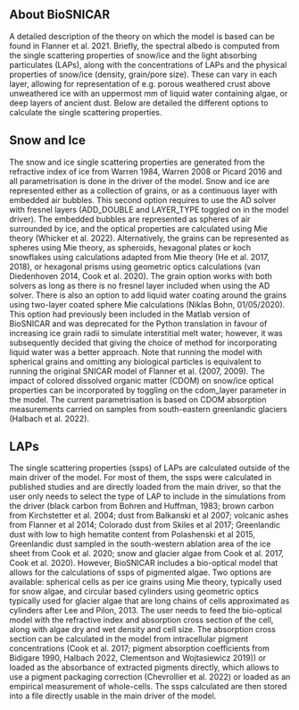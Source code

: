 ## About BioSNICAR

A detailed description of the theory on which the model is based can be found in Flanner et al. 2021. 
Briefly, the spectral albedo is computed from the single scattering  properties of snow/ice and the light absorbing particulates (LAPs), along with the concentrations of LAPs and the physical properties of snow/ice (density, grain/pore size). These can vary in each layer, allowing for representation of e.g. porous weathered crust above unweathered ice with an uppermost mm of liquid water containing algae, or deep layers of ancient dust. Below are detailed the different options to calculate the single scattering properties.

## Snow and Ice

The snow and ice single scattering properties are generated from the refractive index of ice from Warren 1984, Warren 2008 or Picard 2016 and all parametrisation is done in the driver of the model. Snow and ice are represented either as a collection of grains, or as a continuous layer with embedded air bubbles. This second option requires to use the AD solver with fresnel layers (ADD_DOUBLE and LAYER_TYPE toggled on in the model driver). The embedded bubbles are represented as spheres of air surrounded by ice, and the optical properties are calculated using Mie theory (Whicker et al. 2022). Alternatively, the grains can be represented as spheres using Mie theory, as spheroids, hexagonal plates or koch snowflakes using calculations adapted from Mie theory (He et al. 2017, 2018), or hexagonal prisms using geometric optics calculations (van Diedenhoven 2014, Cook et al. 2020). The grain option works with both solvers as long as there is no fresnel layer included when using the AD solver. There is also an option to add liquid water coating around the grains using two-layer coated sphere Mie calculations (Niklas Bohn, 01/05/2020). This option had previously been included in the Matlab version of BioSNICAR and was deprecated for the Python translation in favour of increasing ice grain radii to simulate interstitial melt water; however, it was subsequently decided that giving the choice of method for incorporating liquid water was a better approach. Note that running the model with spherical grains and omitting any biological particles is equivalent to running the original SNICAR model of Flanner et al. (2007, 2009). The impact of colored dissolved organic matter (CDOM) on snow/ice optical properties can be incorporated by toggling on the cdom_layer parameter in the model. The current parametrisation is based on CDOM absorption measurements carried on samples from south-eastern greenlandic glaciers (Halbach et al. 2022).

## LAPs

The single scattering properties (ssps) of LAPs are calculated outside of the main driver of the model. For most of them, the ssps were calculated in published studies and are directly loaded from the main driver, so that the user only needs to select the type of LAP to include in the simulations from the driver (black carbon from Bohren and Huffman, 1983; brown carbon from Kirchstetter et al. 2004; dust from Balkanski et al 2007; volcanic ashes from Flanner et al 2014; Colorado dust from Skiles et al 2017; Greenlandic dust with low to high hematite content from Polashenski et al 2015, Greenlandic dust sampled in the south-western ablation area of the ice sheet from Cook et al. 2020; snow and glacier algae from Cook et al. 2017, Cook et al. 2020). 
However, BioSNICAR includes a bio-optical model that allows for the calculations of ssps of pigmented algae. Two options are available: spherical cells as per ice grains using Mie theory, typically used for snow algae, and circular based cylinders using geometric optics typically used for glacier algae that are long chains of cells approximated as cylinders after Lee and Pilon, 2013. The user needs to feed the bio-optical model with the refractive index and absorption cross section of the cell, along with algae dry and wet density and cell size. The absorption cross section can be calculated in the model from intracellular pigment concentrations (Cook et al. 2017; pigment absorption coefficients from Bidigare 1990, Halbach 2022, Clementson and Wojtasiewicz 2019)) or loaded as the absorbance of extracted pigments directly, which allows to use a pigment packaging correction (Chevrollier et al. 2022) or loaded as an empirical measurement of whole-cells. The ssps calculated are then stored into a file directly usable in the main driver of the model.